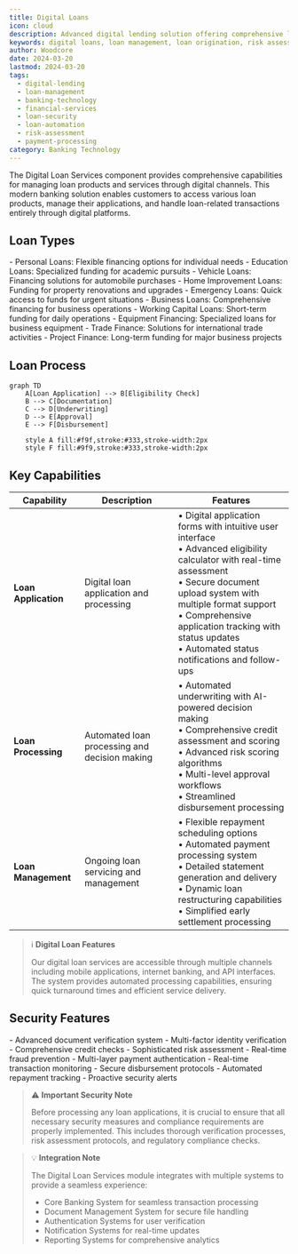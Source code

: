 ```yaml
---
title: Digital Loans
icon: cloud
description: Advanced digital lending solution offering comprehensive loan management, automated processing, and secure digital loan origination. Features include multi-channel loan applications, real-time risk assessment, and integrated payment processing.
keywords: digital loans, loan management, loan origination, risk assessment, loan processing, digital lending, loan applications, payment processing, loan security, loan automation
author: Woodcore
date: 2024-03-20
lastmod: 2024-03-20
tags:
  - digital-lending
  - loan-management
  - banking-technology
  - financial-services
  - loan-security
  - loan-automation
  - risk-assessment
  - payment-processing
category: Banking Technology
---
```


The Digital Loan Services component provides comprehensive capabilities for managing loan products and services through digital channels. This modern banking solution enables customers to access various loan products, manage their applications, and handle loan-related transactions entirely through digital platforms.

## Loan Types

<Accordion title="Personal Loans">
- Personal Loans: Flexible financing options for individual needs
- Education Loans: Specialized funding for academic pursuits
- Vehicle Loans: Financing solutions for automobile purchases
- Home Improvement Loans: Funding for property renovations and upgrades
- Emergency Loans: Quick access to funds for urgent situations
</Accordion>

<Accordion title="Business Loans">
- Business Loans: Comprehensive financing for business operations
- Working Capital Loans: Short-term funding for daily operations
- Equipment Financing: Specialized loans for business equipment
- Trade Finance: Solutions for international trade activities
- Project Finance: Long-term funding for major business projects
</Accordion>

## Loan Process

```mermaid
graph TD
    A[Loan Application] --> B[Eligibility Check]
    B --> C[Documentation]
    C --> D[Underwriting]
    D --> E[Approval]
    E --> F[Disbursement]
    
    style A fill:#f9f,stroke:#333,stroke-width:2px
    style F fill:#9f9,stroke:#333,stroke-width:2px
```

## Key Capabilities

| Capability | Description | Features |
|------------|-------------|----------|
| **Loan Application** | Digital loan application and processing | • Digital application forms with intuitive user interface<br/>• Advanced eligibility calculator with real-time assessment<br/>• Secure document upload system with multiple format support<br/>• Comprehensive application tracking with status updates<br/>• Automated status notifications and follow-ups |
| **Loan Processing** | Automated loan processing and decision making | • Automated underwriting with AI-powered decision making<br/>• Comprehensive credit assessment and scoring<br/>• Advanced risk scoring algorithms<br/>• Multi-level approval workflows<br/>• Streamlined disbursement processing |
| **Loan Management** | Ongoing loan servicing and management | • Flexible repayment scheduling options<br/>• Automated payment processing system<br/>• Detailed statement generation and delivery<br/>• Dynamic loan restructuring capabilities<br/>• Simplified early settlement processing |

> ℹ️ **Digital Loan Features**
> 
> Our digital loan services are accessible through multiple channels including mobile applications, internet banking, and API interfaces. The system provides automated processing capabilities, ensuring quick turnaround times and efficient service delivery.

## Security Features

<Accordion title="Application Security">
- Advanced document verification system
- Multi-factor identity verification
- Comprehensive credit checks
- Sophisticated risk assessment
- Real-time fraud prevention
</Accordion>

<Accordion title="Transaction Security">
- Multi-layer payment authentication
- Real-time transaction monitoring
- Secure disbursement protocols
- Automated repayment tracking
- Proactive security alerts
</Accordion>

> ⚠️ **Important Security Note**
> 
> Before processing any loan applications, it is crucial to ensure that all necessary security measures and compliance requirements are properly implemented. This includes thorough verification processes, risk assessment protocols, and regulatory compliance checks.

> 💡 **Integration Note**
> 
> The Digital Loan Services module integrates with multiple systems to provide a seamless experience:
> - Core Banking System for seamless transaction processing
> - Document Management System for secure file handling
> - Authentication Systems for user verification
> - Notification Systems for real-time updates
> - Reporting Systems for comprehensive analytics

